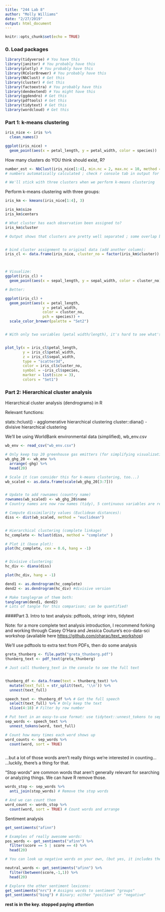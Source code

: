 ```yaml
---
title: "244 Lab 8"
author: "Molly Williams"
date: "2/27/2019"
output: html_document
---
```


```r
knitr::opts_chunk$set(echo = TRUE)
```

### 0. Load packages
```r

library(tidyverse) # You have this
library(janitor) # You probably have this
library(plotly) # You probably have this
library(RColorBrewer) # You probably have this
library(NbClust) # Get this
library(cluster) # Get this
library(factoextra) # You probably have this
library(dendextend) # You might have this
library(ggdendro) # Get this
library(pdftools) # Get this
library(tidytext) # Get this
library(wordcloud) # Get this
```

### Part 1: k-means clustering

```r

iris_nice <- iris %>% 
  clean_names()

ggplot(iris_nice) +
  geom_point(aes(x = petal_length, y = petal_width, color = species))


```

How many clusters do YOU think should exist, R? 

```r

number_est <- NbClust(iris_nice[1:4], min.nc = 2, max.nc = 10, method = "kmeans")
# numbers automatically calculated ; check r console tab in output for suggestions from R

# We'll stick with three clusters when we perform k-means clustering

```

Perform k-means clustering with three groups:

```r

iris_km <- kmeans(iris_nice[1:4], 3)

iris_km$size
iris_km$centers

# What cluster has each observation been assigned to?
iris_km$cluster

# Output shows that clusters are pretty well separated ; some overlap between clusters 1 & 2


# bind cluster assignment to original data (add another column):
iris_cl <- data.frame(iris_nice, cluster_no = factor(iris_km$cluster))



# Visualize:
ggplot(iris_cl) +
  geom_point(aes(x = sepal_length, y = sepal_width, color = cluster_no))

# Better:

ggplot(iris_cl) +
  geom_point(aes(x = petal_length, 
                 y = petal_width, 
                 color = cluster_no, 
                 pch = species)) +
  scale_color_brewer(palette = "Set2")


# With only two variables (petal width/length), it's hard to see what's going on. Expand to three (3D plots are hard to understand) using plotly:


plot_ly(x = iris_cl$petal_length, 
        y = iris_cl$petal_width, 
        z = iris_cl$sepal_width, 
        type = "scatter3d", 
        color = iris_cl$cluster_no, 
        symbol = ~iris_cl$species,
        marker = list(size = 3),
        colors = "Set1")


```



### Part 2: Hierarchical cluster analysis

Hierarchical cluster analysis (dendrograms) in R

Relevant functions:

stats::hclust() - agglomerative hierarchical clustering
cluster::diana() - divisive hierarchical clustering

We'll be using WorldBank environmental data (simplified), wb_env.csv

```r

wb_env <- read_csv("wb_env.csv")

# Only keep top 20 greenhouse gas emitters (for simplifying visualization here...)
wb_ghg_20 <- wb_env %>% 
  arrange(-ghg) %>% 
  head(20)

# Scale it (can consider this for k-means clustering, too...)
wb_scaled <- as.data.frame(scale(wb_ghg_20[3:7]))


# Update to add rownames (country name)
rownames(wb_scaled) <- wb_ghg_20$name
# Country names are now row names (tidy), 5 continuous variables are retained 

# Compute dissimilarity values (Euclidean distances):
diss <- dist(wb_scaled, method = "euclidean")


# Hierarchical clustering (complete linkage)
hc_complete <- hclust(diss, method = "complete" )

# Plot it (base plot):
plot(hc_complete, cex = 0.6, hang = -1)


# Divisive clustering:
hc_div <- diana(diss)

plot(hc_div, hang = -1)

dend1 <- as.dendrogram(hc_complete)
dend2 <- as.dendrogram(hc_div) #divisive version

# Make tanglegram of them both:
tanglegram(dend1, dend2)
# Lots of tangle for this comparison; can be quantified! 


```



####Part 3. Intro to text analysis: pdftools, stringr intro, tidytext

Note: for a more complete text analysis introduction, I recommend forking and working through Casey O'Hara and Jessica Couture's eco-data-sci workshop (available here  <https://github.com/oharac/text_workshop>)

We'll use pdftools to extra text from PDFs, then do some analysis
```r

greta_thunberg <- file.path("greta_thunberg.pdf")
thunberg_text <- pdf_text(greta_thunberg)

# Just call thunberg_text in the console to see the full text


thunberg_df <- data.frame(text = thunberg_text) %>% 
  mutate(text_full = str_split(text, '\\n')) %>% 
  unnest(text_full)

speech_text <- thunberg_df %>% # Get the full speech
  select(text_full) %>% # Only keep the text
  slice(4:18) # Filter by row number

# Put text in an easy-to-use format: use tidytext::unnest_tokens to separate all the words
sep_words <- speech_text %>% 
  unnest_tokens(word, text_full)

# Count how many times each word shows up
word_counts <- sep_words %>% 
  count(word, sort = TRUE)



```

...but a lot of those words aren't really things we're interested in counting...
...luckily, there's a thing for that.

"Stop words" are common words that aren't generally relevant for searching or analyzing things. We can have R remove those.



```r

words_stop <- sep_words %>% 
  anti_join(stop_words) # Remove the stop words

# And we can count them
word_count <- words_stop %>% 
  count(word, sort = TRUE) # Count words and arrange

```


Sentiment analysis
```r


get_sentiments("afinn")

# Examples of really awesome words:
pos_words <- get_sentiments("afinn") %>% 
  filter(score == 5 | score == 4) %>% 
  head(20)

# You can look up negative words on your own, (but yes, it includes the worst words you can think of)

neutral_words <- get_sentiments("afinn") %>% 
  filter(between(score,-1,1)) %>% 
  head(20)

# Explore the other sentiment lexicons:
get_sentiments("nrc") # Assigns words to sentiment "groups"
get_sentiments("bing") # Binary; either "positive" or "negative"

```


**rest is in the key. stopped paying attention**


